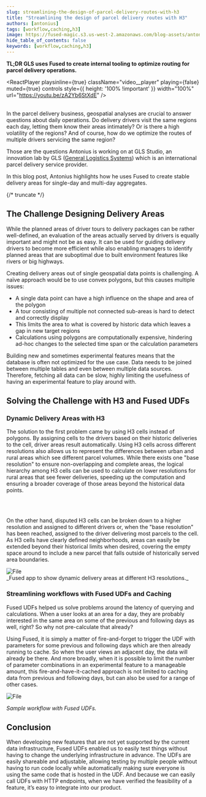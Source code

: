 ```yaml
---
slug: streamlining-the-design-of-parcel-delivery-routes-with-h3
title: "Streamlining the design of parcel delivery routes with H3"
authors: [antonius]
tags: [workflow,caching,h3]
image: https://fused-magic.s3.us-west-2.amazonaws.com/blog-assets/antonius_social.png
hide_table_of_contents: false
keywords: [workflow,caching,h3]
---
```


**TL;DR GLS uses Fused to create internal tooling to optimize routing for parcel delivery operations.**



<ReactPlayer
    playsinline={true}
    className="video__player"
    playing={false}
    muted={true}
    controls
    style={{ height: '100% !important' }}
    width="100%"
    url="https://youtu.be/zA2Yb6StXdE"
/>
<br></br>

In the parcel delivery business, geospatial analyses are crucial to answer questions about daily operations. Do delivery drivers visit the same regions each day, letting them know their areas intimately? Or is there a high volatility of the regions? And of course, how do we optimize the routes of multiple drivers servicing the same region?

Those are the questions Antonius is working on at GLS Studio, an innovation lab by GLS ([General Logistics Systems](https://www.gls-us.com/)) which is an international parcel delivery service provider.

In this blog post, Antonius highlights how he uses Fused to create stable delivery areas for single-day and multi-day aggregates.





{/* truncate */}


## The Challenge Designing Delivery Areas

While the planned areas of driver tours to delivery packages can be rather well-defined, an evaluation of the areas actually served by drivers is equally important and might not be as easy. It can be used for guiding delivery drivers to become more efficient while also enabling managers to identify planned areas that are suboptimal due to built environment features like rivers or big highways.


Creating delivery areas out of single geospatial data points is challenging. A naïve approach would be to use convex polygons, but this causes multiple issues:
- A single data point can have a high influence on the shape and area of the polygon
- A tour consisting of multiple not connected sub-areas is hard to detect and correctly display
- This limits the area to what is covered by historic data which leaves a gap in new target regions
- Calculations using polygons are computationally expensive, hindering ad-hoc changes to the selected time span or the calculation parameters

Building new and sometimes experimental features means that the database is often not optimized for the use case. Data needs to be joined between multiple tables and even between multiple data sources. Therefore, fetching all data can be slow, highly limiting the usefulness of having an experimental feature to play around with.


## Solving the Challenge with H3 and Fused UDFs

### Dynamic Delivery Areas with H3

The solution to the first problem came by using H3 cells instead of polygons. By assigning cells to the drivers based on their historic deliveries to the cell, driver areas result automatically. Using H3 cells across different resolutions also allows us to represent the differences between urban and rural areas which see different parcel volumes. While there exists one "base resolution" to ensure non-overlapping and complete areas, the logical hierarchy among H3 cells can be used to calculate on lower resolutions for rural areas that see fewer deliveries, speeding up the computation and ensuring a broader coverage of those areas beyond the historical data points.


<ReactPlayer playsinline={true} className="video__player" playing={true} muted={true} controls height="100%" url="https://fused-magic.s3.us-west-2.amazonaws.com/blog-assets/driver_areas_across_resolutions.mp4" width="100%" />

<br></br>

On the other hand, disputed H3 cells can be broken down to a higher resolution and assigned to different drivers or, when the "base resolution" has been reached, assigned to the driver delivering most parcels to the cell. As H3 cells have clearly defined neighborhoods, areas can easily be extended beyond their historical limits when desired, covering the empty space around to include a new parcel that falls outside of historically served area boundaries.




<div style={{textAlign: 'center'}}>
<img src={Image2} alt="File" style={{}} />
</div>
_Fused app to show dynamic delivery areas at different H3 resolutions._

### Streamlining workflows with Fused UDFs and Caching

Fused UDFs helped us solve problems around the latency of querying and calculations. When a user looks at an area for a day, they are probably interested in the same area on some of the previous and following days as well, right? So why not pre-calculate that already?

Using Fused, it is simply a matter of fire-and-forget to trigger the UDF with parameters for some previous and following days which are then already running to cache. So when the user views an adjacent day, the data will already be there. And more broadly, when it is possible to limit the number of parameter combinations in an experimental feature to a manageable amount, this fire-and-have-it-cached approach is not limited to caching data from previous and following days, but can also be used for a range of other cases.



<div style={{textAlign: 'center'}}>
<img src={Image1} alt="File" style={{}} />
</div>

_Sample workflow with Fused UDFs._

## Conclusion

When developing new features that are not yet supported by the current data infrastructure, Fused UDFs enabled us to easily test things without having to change the underlying infrastructure in advance. The UDFs are easily shareable and adjustable, allowing testing by multiple people without having to run code locally while automatically making sure everyone is using the same code that is hosted in the UDF. And because we can easily call UDFs with HTTP endpoints, when we have verified the feasibility of a feature, it’s easy to integrate into our product.
